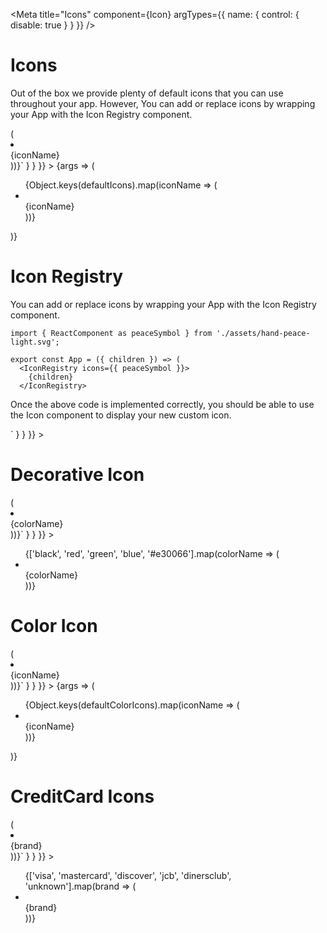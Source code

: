 

<Meta
  title="Icons"
  component={Icon}
  argTypes={{
    name: { control: { disable: true } }
  }}
/>

# Icons

Out of the box we provide plenty of default icons that you can use throughout your app.
However, You can add or replace icons by wrapping your App with the Icon Registry component.

<Canvas>
  <Story
    name="Icon"
    args={{ className: '' }}
    parameters={{
      docs: {
        source: {
          code: dedent`
          {Object.keys(defaultIcons).map(iconName => (
            <li key={iconName}>
              <Icon name={iconName} {...args} />
              <br />
              {iconName}
            </li>
          ))}`
        }
      }
    }}
  >
    {args => (
      <div className="icon-story">
        <ul className="icon-story-grid">
          {Object.keys(defaultIcons).map(iconName => (
            <li key={iconName}>
              <Icon name={iconName} {...args} />
              <br />
              {iconName}
            </li>
          ))}
        </ul>
      </div>
    )}
  </Story>
  <ArgsTable of={Icon} />
</Canvas>

# Icon Registry

You can add or replace icons by wrapping your App with the Icon Registry component.

```tsx
import { ReactComponent as peaceSymbol } from './assets/hand-peace-light.svg';

export const App = ({ children }) => (
  <IconRegistry icons={{ peaceSymbol }}>
    {children}
  </IconRegistry>
```

Once the above code is implemented correctly, you should be able to use the Icon component to display your new custom icon.

<Canvas>
  <Story
    name="Icon Registry"
    parameters={{
      docs: {
        source: {
          code: dedent`<Icon name="peaceSymbol" viewBox="0 0 448 512" />`
        }
      }
    }}
  >
    <div className="icon-story">
      <Icon name="peaceSymbol" viewBox="0 0 448 512" />
    </div>
  </Story>
</Canvas>

# Decorative Icon

<Canvas>
  <Story
    name="Decorative Icon"
    parameters={{
      docs: {
        source: {
          code: dedent`
        {['black', 'red', 'green', 'blue', '#e30066'].map(colorName => (
          <li key={colorName}>
            <DecorativeIcon name="flame" color={colorName} />
            <br />
            {colorName}
          </li>
        ))}`
        }
      }
    }}
  >
    <div className="icon-story">
      <ul className="icon-story-grid">
        {['black', 'red', 'green', 'blue', '#e30066'].map(colorName => (
          <li key={colorName}>
            <DecorativeIcon name="flame" color={colorName} />
            <br />
            {colorName}
          </li>
        ))}
      </ul>
    </div>
  </Story>
  <ArgsTable of={DecorativeIcon} />
</Canvas>

# Color Icon

<Canvas>
  <Story
    name="Color Icon"
    args={{ className: '' }}
    parameters={{
      docs: {
        source: {
          code: dedent`
          {Object.keys(defaultColorIcons).map(iconName => (
            <li key={iconName}>
              <ColorIcon name={iconName} {...args} />
              <br />
              {iconName}
            </li>
          ))}`
        }
      }
    }}
  >
    {args => (
      <div className="icon-story">
        <ul className="icon-story-grid">
          {Object.keys(defaultColorIcons).map(iconName => (
            <li key={iconName}>
              <ColorIcon name={iconName} {...args} />
              <br />
              {iconName}
            </li>
          ))}
        </ul>
      </div>
    )}
  </Story>
  <ArgsTable of={Icon} />
</Canvas>

# CreditCard Icons

<Canvas>
  <Story
    name="CreditCard Icons"
    parameters={{
      docs: {
        source: {
          code: dedent`
         {['visa', 'mastercard', 'discover', 'jcb', 'dinersclub', 'unknown'].map(brand => (
          <li key={brand}>
            <CreditCardIcon brand={brand} />
            <br />
            {brand}
          </li>
        ))}`
        }
      }
    }}
  >
    <div className="icon-story">
      <ul className="icon-story-grid">
        {['visa', 'mastercard', 'discover', 'jcb', 'dinersclub', 'unknown'].map(brand => (
          <li key={brand}>
            <CreditCardIcon brand={brand} />
            <br />
            {brand}
          </li>
        ))}
      </ul>
    </div>
  </Story>
  <ArgsTable of={CreditCardIcon} />
</Canvas>

